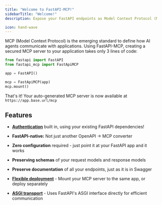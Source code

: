 ---
title: "Welcome to FastAPI-MCP!"
sidebarTitle: "Welcome!"
description: Expose your FastAPI endpoints as Model Context Protocol (MCP) tools, with Auth!

icon: hand-wave
---

MCP (Model Context Protocol) is the emerging standard to define how AI agents communicate with applications. Using FastAPI-MCP, creating a secured  MCP server to your application takes only 3 lines of code:

```python {2, 6, 7}
from fastapi import FastAPI
from fastapi_mcp import FastApiMCP

app = FastAPI()

mcp = FastApiMCP(app)
mcp.mount()
```
That's it! Your auto-generated MCP server is now available at `https://app.base.url/mcp`

## Features

- [**Authentication**](/advanced/auth) built in, using your existing FastAPI dependencies!

- **FastAPI-native:** Not just another OpenAPI -> MCP converter

- **Zero configuration** required - just point it at your FastAPI app and it works

- **Preserving schemas** of your request models and response models

- **Preserve documentation** of all your endpoints, just as it is in Swagger

- [**Flexible deployment**](/advanced/deploy) - Mount your MCP server to the same app, or deploy separately

- [**ASGI transport**](/advanced/transport) - Uses FastAPI's ASGI interface directly for efficient communication
